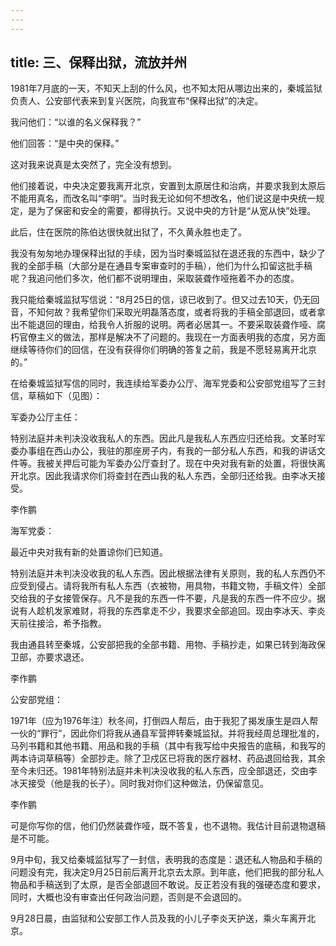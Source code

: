 ```yaml
---
---
---
```

title: 三、保释出狱，流放并州
---




1981年7月底的一天，不知天上刮的什么风，也不知太阳从哪边出来的，秦城监狱负责人、公安部代表来到复兴医院，向我宣布“保释出狱”的决定。

我问他们：“以谁的名义保释我？”

他们回答：“是中央的保释。”

这对我来说真是太突然了，完全没有想到。

他们接着说，中央决定要我离开北京，安置到太原居住和治病，并要求我到太原后不能用真名，而改名叫“李明”。当时我无论如何不想改名，他们说这是中央统一规定，是为了保密和安全的需要，都得执行。又说中央的方针是“从宽从快”处理。

此后，住在医院的陈伯达很快就出狱了，不久黄永胜也走了。

我没有匆匆地办理保释出狱的手续，因为当时秦城监狱在退还我的东西中，缺少了我的全部手稿（大部分是在通县专案审查时的手稿），他们为什么扣留这批手稿呢？我追问他们多次，他们都不说明理由，采取装聋作哑拖着不办的态度。

我只能给秦城监狱写信说：“8月25日的信，谅已收到了。但又过去10天，仍无回音，不知何故？我希望你们采取光明磊落态度，或者将我的手稿全部退回，或者拿出不能退回的理由，给我令人折服的说明。两者必居其一。不要采取装聋作哑、腐朽官僚主义的做法，那样是解决不了问题的。我现在一方面表明我的态度，另方面继续等待你们的回信，在没有获得你们明确的答复之前，我是不愿轻易离开北京的。”

在给秦城监狱写信的同时，我连续给军委办公厅、海军党委和公安部党组写了三封信，草稿如下（见图）：

军委办公厅主任：

特别法庭并未判决没收我私人的东西。因此凡是我私人东西应归还给我。文革时军委办事组在西山办公，我驻的那座房子内，有我的一部分私人东西，和我的讲话文件等。我被关押后可能为军委办公厅查封了。现在中央对我有新的处置，将很快离开北京。因此我请求你们将查封在西山我的私人东西，全部归还给我。由李冰天接受。

李作鹏

海军党委：

最近中央对我有新的处置谅你们已知道。

特别法庭并未判决没收我的私人东西。因此根据法律有关原则，我的私人东西仍不应受到侵占。请将我所有私人东西（衣被物，用具物，书籍文物，手稿文件）全部交给我的子女接管保存。凡不是我的东西一件不要，凡是我的东西一件不应少。据说有人趁机发家难财，将我的东西拿走不少，我要求全部追回。现由李冰天、李炎天前往接洽，希予指教。

我由通县转至秦城，公安部把我的全部书籍、用物、手稿抄走，如果已转到海政保卫部，亦要求退还。

李作鹏

公安部党组：

1971年（应为1976年注）秋冬间，打倒四人帮后，由于我犯了揭发康生是四人帮一伙的“罪行”，因此你们将我从通县军营押转秦城监狱。并将我经周总理批准的，马列书籍和其他书籍、用品和我的手稿（其中有我写给中央报告的底稿，和我写的两本诗词草稿等）全部抄走。除了卫戍区已将我的医疗器材、药品退回给我，其余至今未归还。1981年特别法庭并未判决没收我的私人东西，应全部退还，交由李冰天接受（他是我的长子）。同时我对你们这种做法，仍保留意见。

李作鹏

可是你写你的信，他们仍然装聋作哑，既不答复，也不退物。我估计目前退物退稿是不可能。

9月中旬，我又给秦城监狱写了一封信，表明我的态度是：退还私人物品和手稿的问题没有完，我决定9月25日前后离开北京去太原。到年底，他们把我的部分私人物品和手稿送到了太原，是否全部退回不敢说。反正若没有我的强硬态度和要求，同时，大概也没有审查出任何政治问题，否则是不会退回的。

9月28日晨，由监狱和公安部工作人员及我的小儿子李炎天护送，乘火车离开北京。